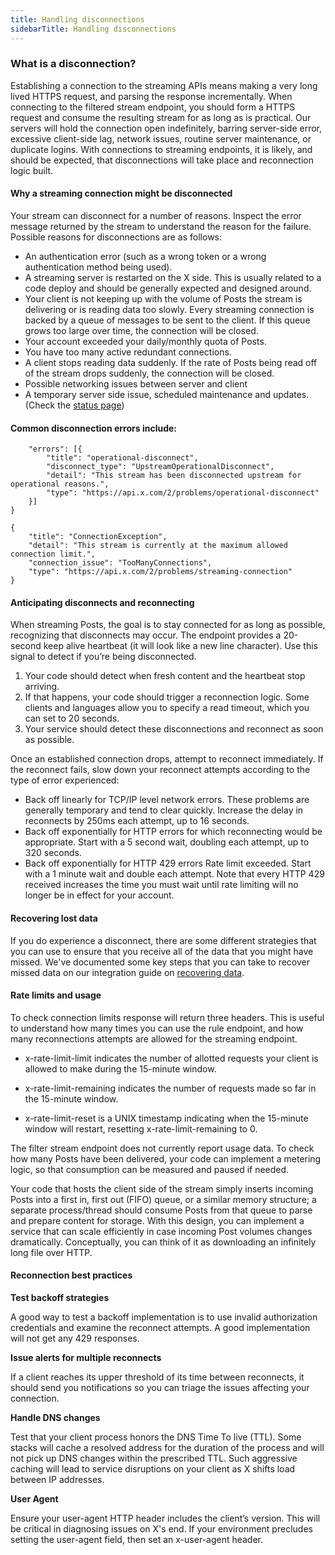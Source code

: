 ---
title: Handling disconnections
sidebarTitle: Handling disconnections
---

### What is a disconnection?

Establishing a connection to the streaming APIs means making a very long lived HTTPS request, and parsing the response incrementally. When connecting to the filtered stream endpoint, you should form a HTTPS request and consume the resulting stream for as long as is practical. Our servers will hold the connection open indefinitely, barring server-side error, excessive client-side lag, network issues, routine server maintenance, or duplicate logins. With connections to streaming endpoints, it is likely, and should be expected, that disconnections will take place and reconnection logic built.
 

#### Why a streaming connection might be disconnected

Your stream can disconnect for a number of reasons. Inspect the error message returned by the stream to understand the reason for the failure. Possible reasons for disconnections are as follows:

* An authentication error (such as a wrong token or a wrong authentication method being used).
* A streaming server is restarted on the X side. This is usually related to a code deploy and should be generally expected and designed around.
* Your client is not keeping up with the volume of Posts the stream is delivering or is reading data too slowly. Every streaming connection is backed by a queue of messages to be sent to the client. If this queue grows too large over time, the connection will be closed.
* Your account exceeded your daily/monthly quota of Posts.
* You have too many active redundant connections.
* A client stops reading data suddenly. If the rate of Posts being read off of the stream drops suddenly, the connection will be closed.
* Possible networking issues between server and client
* A temporary server side issue, scheduled maintenance and updates. (Check the [status page](https://api.twitterstat.us/))
     

#### Common disconnection errors include: 

```{
	"errors": [{
		"title": "operational-disconnect",
		"disconnect_type": "UpstreamOperationalDisconnect",
		"detail": "This stream has been disconnected upstream for operational reasons.",
		"type": "https://api.x.com/2/problems/operational-disconnect"
	}]
}
```

```
{
	"title": "ConnectionException",
	"detail": "This stream is currently at the maximum allowed connection limit.",
	"connection_issue": "TooManyConnections",
	"type": "https://api.x.com/2/problems/streaming-connection"
}
```


#### Anticipating disconnects and reconnecting

When streaming Posts, the goal is to stay connected for as long as possible, recognizing that disconnects may occur. The endpoint provides a 20-second keep alive heartbeat (it will look like a new line character). Use this signal to detect if you’re being disconnected.

1.  Your code should detect when fresh content and the heartbeat stop arriving.
2.  If that happens, your code should trigger a reconnection logic. Some clients and languages allow you to specify a read timeout, which you can set to 20 seconds.
3.  Your service should detect these disconnections and reconnect as soon as possible.


Once an established connection drops, attempt to reconnect immediately. If the reconnect fails, slow down your reconnect attempts according to the type of error experienced:

* Back off linearly for TCP/IP level network errors. These problems are generally temporary and tend to clear quickly. Increase the delay in reconnects by 250ms each attempt, up to 16 seconds.
* Back off exponentially for HTTP errors for which reconnecting would be appropriate. Start with a 5 second wait, doubling each attempt, up to 320 seconds.
* Back off exponentially for HTTP 429 errors Rate limit exceeded. Start with a 1 minute wait and double each attempt. Note that every HTTP 429 received increases the time you must wait until rate limiting will no longer be in effect for your account.
     

#### Recovering lost data

If you do experience a disconnect, there are some different strategies that you can use to ensure that you receive all of the data that you might have missed. We've documented some key steps that you can take to recover missed data on our integration guide on [recovering data](/x-api/posts/filtered-stream/integrate/recovery-and-redundancy-features). 
 

#### Rate limits and usage

To check connection limits response will return three headers. This is useful to understand how many times you can use the rule endpoint, and how many reconnections attempts are allowed for the streaming endpoint.

* x-rate-limit-limit indicates the number of allotted requests your client is allowed to make during the 15-minute window.

* x-rate-limit-remaining indicates the number of requests made so far in the 15-minute window.

* x-rate-limit-reset is a UNIX timestamp indicating when the 15-minute window will restart, resetting x-rate-limit-remaining to 0.


The filter stream endpoint does not currently report usage data. To check how many Posts have been delivered, your code can implement a metering logic, so that consumption can be measured and paused if needed. 

Your code that hosts the client side of the stream simply inserts incoming Posts into a first in, first out (FIFO) queue, or a similar memory structure; a separate process/thread should consume Posts from that queue to parse and prepare content for storage. With this design, you can implement a service that can scale efficiently in case incoming Post volumes changes dramatically. Conceptually, you can think of it as downloading an infinitely long file over HTTP.

#### Reconnection best practices

**Test backoff strategies**

A good way to test a backoff implementation is to use invalid authorization credentials and examine the reconnect attempts. A good implementation will not get any 429 responses.

**Issue alerts for multiple reconnects**

If a client reaches its upper threshold of its time between reconnects, it should send you notifications so you can triage the issues affecting your connection.

**Handle DNS changes**

Test that your client process honors the DNS Time To live (TTL). Some stacks will cache a resolved address for the duration of the process and will not pick up DNS changes within the prescribed TTL. Such aggressive caching will lead to service disruptions on your client as X shifts load between IP addresses.

**User Agent**

Ensure your user-agent HTTP header includes the client’s version. This will be critical in diagnosing issues on X's end. If your environment precludes setting the user-agent field, then set an x-user-agent header.
